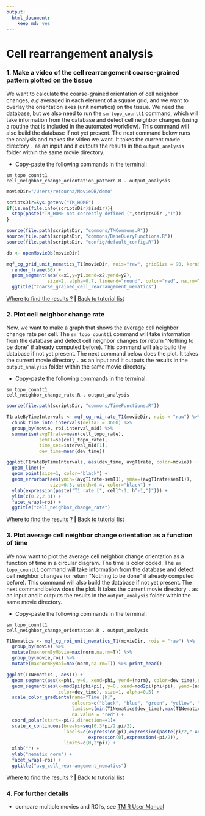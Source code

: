 ```yaml
---
output: 
  html_document: 
    keep_md: yes
---
```


# Cell rearrangement analysis

### 1. Make a video of the cell rearrangement coarse-grained pattern plotted on the tissue

We want to calculate the coarse-grained orientation of cell neighbor changes, _e.g_ averaged in each element of a square grid, and we want to overlay the orientation axes (unit nematics) on the tissue. We need the database, but we also need to run the `sm topo_countt1` command, which will take information from the database and detect cell neighbor changes (using a routine that is included in the automated workflow). This command will also build the database if not yet present. The next command below runs the analysis and makes the video we want. It takes the current movie directory `.` as an input and it outputs the results in the `output_analysis` folder within the same movie directory.


* Copy-paste the following commands in the terminal:

```
sm topo_countt1 
cell_neighbor_change_orientation_pattern.R . output_analysis
```

```r
movieDir="/Users/retourna/MovieDB/demo"

scriptsDir=Sys.getenv("TM_HOME")
if(is.na(file.info(scriptsDir)$isdir)){
  stop(paste("TM_HOME not correctly defined (",scriptsDir ,")"))
}

source(file.path(scriptsDir, "commons/TMCommons.R"))
source(file.path(scriptsDir, "commons/BaseQueryFunctions.R"))
source(file.path(scriptsDir, "config/default_config.R"))

db <- openMovieDb(movieDir)

mqf_cg_grid_unit_nematics_T1(movieDir, rois="raw", gridSize = 90, kernSize = 11) %>%
  render_frame(50) + 
  geom_segment(aes(x=x1,y=y1,xend=x2,yend=y2),
               size=2, alpha=0.7, lineend="round", color="red", na.rm=T) +
  ggtitle("Coarse_grained_cell_rearrangement_nematics")

```

[Where to find the results ?](../tm_qs_example_data.md#4-look-at-the-results) **|** 
[Back to tutorial list](../tm_qs_example_data.md#3-select-the-analysis-you-are-interested-in)


### 2. Plot cell neighbor change rate

Now, we want to make a graph that shows the average cell neighbor change rate per cell. The `sm topo_countt1` command will take information from the database and detect cell neighbor changes (or return "Nothing to be done" if already computed before). This command will also build the database if not yet present. The next command below does the plot. It takes the current movie directory `.` as an input and it outputs the results in the `output_analysis` folder within the same movie directory.

* Copy-paste the following commands in the terminal:

```
sm topo_countt1 
cell_neighbor_change_rate.R . output_analysis
```

```r
source(file.path(scriptsDir, "commons/TimeFunctions.R"))

T1rateByTimeIntervals <- mqf_cg_roi_rate_T1(movieDir, rois = "raw") %>%
  chunk_time_into_intervals(deltaT = 3600) %>%
  group_by(movie, roi,interval_mid) %>%
  summarise(avgT1rate=mean(cell_topo_rate),
            semT1=se(cell_topo_rate),
            time_sec=interval_mid[1],
            dev_time=mean(dev_time))

ggplot(T1rateByTimeIntervals, aes(dev_time, avgT1rate, color=movie)) + 
  geom_line()+
  geom_point(size=1, color="black") +
  geom_errorbar(aes(ymin=(avgT1rate-semT1), ymax=(avgT1rate+semT1)),
                size=0.3, width=0.4, color="black") +
  ylab(expression(paste("T1 rate [", cell^-1, h^-1,"]"))) + 
  ylim(c(0.2,2.3)) +
  facet_wrap(~roi) +
  ggtitle("cell_neighbor_change_rate")

```

[Where to find the results ?](../tm_qs_example_data.md#4-look-at-the-results) **|** 
[Back to tutorial list](../tm_qs_example_data.md#3-select-the-analysis-you-are-interested-in)

### 3. Plot average cell neighbor change orientation as a function of time

We now want to plot the average cell neighbor change orientation as a function of time in a circular diagram. The time is color coded. The `sm topo_countt1` command will take information from the database and detect cell neighbor changes (or return "Nothing to be done" if already computed before). This command will also build the database if not yet present. The next command below does the plot. It takes the current movie directory `.` as an input and it outputs the results in the `output_analysis` folder within the same movie directory.

* Copy-paste the following commands in the terminal:

```
sm topo_countt1 
cell_neighbor_change_orientation.R . output_analysis
```

```r

T1Nematics <- mqf_cg_roi_unit_nematics_T1(movieDir, rois = "raw") %>% 
  group_by(movie) %>%
  mutate(maxnormByMovie=max(norm,na.rm=T)) %>% 
  group_by(movie,roi) %>%
  mutate(maxnormByRoi=max(norm,na.rm=T)) %>% print_head() 

ggplot(T1Nematics , aes()) + 
  geom_segment(aes(x=phi, y=0, xend=phi, yend=(norm), color=dev_time),size=1, alpha=0.5) +
  geom_segment(aes(x=mod2pi(phi+pi), y=0, xend=mod2pi(phi+pi), yend=(norm),
                   color=dev_time), size=1, alpha=0.5) +
  scale_color_gradientn(name="Time [h]",
                        colours=c("black", "blue", "green", "yellow", "red"),
                        limits=c(min(T1Nematics$dev_time),max(T1Nematics$dev_time)),
                        na.value = "red") +
  coord_polar(start=-pi/2,direction=+1)+
  scale_x_continuous(breaks=seq(0,3*pi/2,pi/2), 
                     labels=c(expression(pi),expression(paste(pi/2," Ant")),
                              expression(0),expression(-pi/2)),
                     limits=c(0,2*pi)) +
  xlab("") +
  ylab("nematic norm") +
  facet_wrap(~roi) +
  ggtitle("avg_cell_rearrangement_nematics")

```

[Where to find the results ?](../tm_qs_example_data.md#4-look-at-the-results) **|** 
[Back to tutorial list](../tm_qs_example_data.md#3-select-the-analysis-you-are-interested-in)

### 4. For further details

* compare multiple movies and ROI's, see [TM R User Manual](https://mpicbg-scicomp.github.io/tissue_miner/user_manual/TM_R-UserManual.html#comparing-averaged-quantities-between-movies-and-rois)
